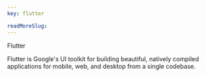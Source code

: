 ```yaml
---
key: flutter

readMoreSlug: 
---
```


Flutter

Flutter is Google's UI toolkit for building beautiful, natively compiled applications for mobile, web, and desktop from a single codebase.